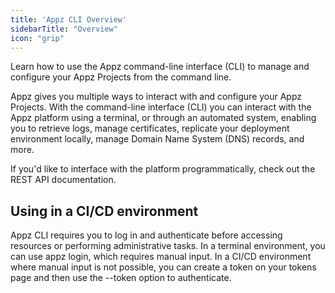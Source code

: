 ```yaml
---
title: 'Appz CLI Overview'
sidebarTitle: "Overview"
icon: "grip"
---
```



Learn how to use the Appz command-line interface (CLI) to manage and configure your Appz Projects from the command line.

Appz gives you multiple ways to interact with and configure your Appz Projects. With the command-line interface (CLI) you can interact with the Appz platform using a terminal, or through an automated system, enabling you to retrieve logs, manage certificates, replicate your deployment environment locally, manage Domain Name System (DNS) records, and more.

If you'd like to interface with the platform programmatically, check out the REST API documentation.



## Using in a CI/CD environment

Appz CLI requires you to log in and authenticate before accessing resources or performing administrative tasks. In a terminal environment, you can use appz login, which requires manual input. In a CI/CD environment where manual input is not possible, you can create a token on your tokens page and then use the --token option to authenticate.